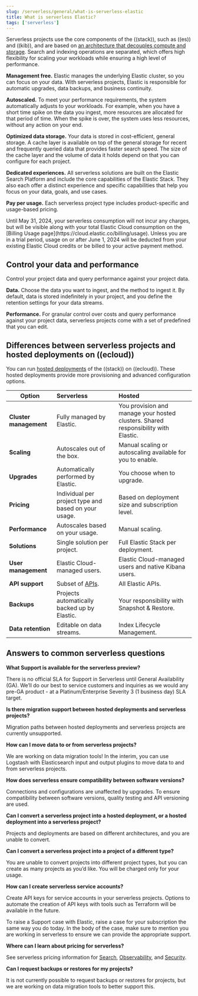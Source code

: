 ```yaml
---
slug: /serverless/general/what-is-serverless-elastic
title: What is serverless Elastic?
tags: ['serverless']
---
```


Serverless projects use the core components of the ((stack)), such as ((es)) and ((kib)), and are based on [an architecture that
decouples compute and storage](https://www.elastic.co/blog/elastic-serverless-architecture). Search and indexing operations are separated, which offers high flexibility for scaling your workloads while ensuring
a high level of performance.

**Management free.** Elastic manages the underlying Elastic cluster, so you can focus on your data. With serverless projects, Elastic is responsible for automatic upgrades, data backups,
and business continuity.

**Autoscaled.** To meet your performance requirements, the system automatically adjusts to your workloads. For example, when you have a short time spike on the
data you ingest, more resources are allocated for that period of time. When the spike is over, the system uses less resources, without any action
on your end.

**Optimized data storage.** Your data is stored in cost-efficient, general storage. A cache layer is available on top of the general storage for recent and frequently queried data that provides faster search speed.
The size of the cache layer and the volume of data it holds depend on <DocLink slug="/serverless/elasticsearch/manage-project" text="settings"/> that you can configure for each project.

**Dedicated experiences.** All serverless solutions are built on the Elastic Search Platform and include the core capabilities of the Elastic Stack. They also each offer a distinct experience and specific capabilities that help you focus on your data, goals, and use cases.

**Pay per usage.** Each serverless project type includes product-specific and usage-based pricing.

<DocCallOut color="warning" title="Serverless billing starts June 1, 2024">
  Until May 31, 2024, your serverless consumption will not incur any charges, but will be visible along with your total Elastic Cloud consumption on the [Billing Usage page](https://cloud.elastic.co/billing/usage). Unless you are in a trial period, usage on or after June 1, 2024 will be deducted from your existing Elastic Cloud credits or be billed to your active payment method.
</DocCallOut>

## Control your data and performance

Control your project data and query performance against your project data.

**Data.** Choose the data you want to ingest, and the method to ingest it. By default, data is stored indefinitely in your project,
and you define the retention settings for your data streams.

**Performance.** For granular control over costs and query performance against your project data, serverless projects come with a set of predefined <DocLink slug="/serverless/elasticsearch/manage-project" text="settings"/> that you can edit.

<DocCallOut title="Some or all of these settings may not be available for all types of serverless projects." />

## Differences between serverless projects and hosted deployments on ((ecloud))

You can run [hosted deployments](https://www.elastic.co/guide/en/cloud/current/ec-getting-started.html) of the ((stack)) on ((ecloud)). These hosted deployments provide more provisioning and advanced configuration options.

| Option                 | Serverless                                                | Hosted                                                                            |
|------------------------|:----------------------------------------------------------|:----------------------------------------------------------------------------------|
| **Cluster management** | Fully managed by Elastic.                                 | You provision and manage your hosted clusters. Shared responsibility with Elastic.|
| **Scaling**            | Autoscales out of the box.                                | Manual scaling or autoscaling available for you to enable.                        |
| **Upgrades**           | Automatically performed by Elastic.                       | You choose when to upgrade.                                                       |
| **Pricing**            | Individual per project type and based on your usage.      | Based on deployment size and subscription level.                                  |
| **Performance**        | Autoscales based on your usage.                           | Manual scaling.                                                                   |
| **Solutions**          | Single solution per project.                              | Full Elastic Stack per deployment.                                                |
| **User management**    | Elastic Cloud-managed users.                              | Elastic Cloud-managed users and native Kibana users.                              |
| **API support**        | Subset of [APIs](https://www.elastic.co/docs/api).        | All Elastic APIs.                                                                 |
| **Backups**            | Projects automatically backed up by Elastic.              | Your responsibility with Snapshot & Restore.                                      |
| **Data retention**     |      Editable on data streams.                                                     | Index Lifecycle Management.                                                       |

## Answers to common serverless questions

**What Support is available for the serverless preview?**

There is no official SLA for Support in Serverless until General Availability (GA). We’ll do our best to service customers and inquiries as we would any pre-GA product - at a Platinum/Enterprise Severity 3 (1 business day) SLA target.

**Is there migration support between hosted deployments and serverless projects?**

Migration paths between hosted deployments and serverless projects are currently unsupported.

**How can I move data to or from serverless projects?**

We are working on data migration tools! In the interim, you can <DocLink slug="/serverless/elasticsearch/ingest-data-through-logstash" section="migrating-elasticsearch-data-using-logstash">use Logstash</DocLink> with Elasticsearch input and output plugins to move data to and from serverless projects.

**How does serverless ensure compatibility between software versions?**

Connections and configurations are unaffected by upgrades. To ensure compatibility between software versions, quality testing and API versioning are used.

**Can I convert a serverless project into a hosted deployment, or a hosted deployment into a serverless project?**

Projects and deployments are based on different architectures, and you are unable to convert.

**Can I convert a serverless project into a project of a different type?**

You are unable to convert projects into different project types, but you can create as many projects as you’d like. You will be charged only for your usage.

**How can I create serverless service accounts?**

Create API keys for service accounts in your serverless projects. Options to automate the creation of API keys with tools such as Terraform will be available in the future.

To raise a Support case with Elastic, raise a case for your subscription the same way you do today. In the body of the case, make sure to mention you are working in serverless to ensure we can provide the appropriate support.

**Where can I learn about pricing for serverless?**

See serverless pricing information for [Search](https://www.elastic.co/pricing/serverless-search), [Observability](https://www.elastic.co/pricing/serverless-observability), and [Security](https://www.elastic.co/pricing/serverless-security).

**Can I request backups or restores for my projects?**

It is not currently possible to request backups or restores for projects, but we are working on data migration tools to better support this.
